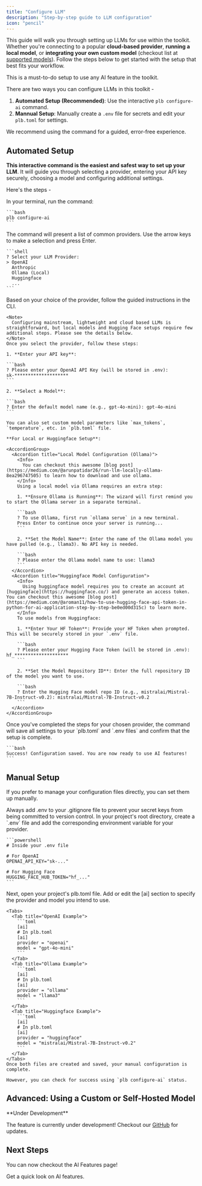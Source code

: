 ```yaml
---
title: "Configure LLM"
description: "Step-by-step guide to LLM configuration"
icon: "pencil"
---
```


This guide will walk you through setting up LLMs for use within the toolkit. Whether you're connecting to a popular **cloud-based provider**, **running a local model**, or **integrating your own custom model** (checkout list at [supported models](/ai_features#supported-models)). Follow the steps below to get started with the setup that best fits your workflow.

<Note>
  This is a must-to-do setup to use any AI feature in the toolkit.
</Note>

There are two ways you can configure LLMs in this toolkit -

1. **Automated Setup (Recommended)**: Use the interactive `plb configure-ai` command.
2. **Mannual Setup**: Manually create a `.env` file for secrets and edit your `plb.toml` for settings.

We recommend using the command for a guided, error-free experience.

## Automated Setup

**This interactive command is the easiest and safest way to set up your LLM**. It will guide you through selecting a provider, entering your API key securely, choosing a model and configuring additional settings.

Here's the steps - 

<Steps>
  <Step title="Start the Configuration Panel">
    In your terminal, run the command:

    ```bash
    plb configure-ai
    ```
  </Step>
  <Step title="Choose Your Provider">
    The command will present a list of common providers. Use the arrow keys to make a selection and press Enter.

    ```shell
    ? Select your LLM Provider: 
    > OpenAI
      Anthropic
      Ollama (Local)
      Huggingface
      ...
    ```
  </Step>
  <Step title="Configure Your Settings">
    Based on your choice of the provider, follow the guided instructions in the CLI.

    <Note>
      Configuring mainstream, lightweight and cloud based LLMs is straightforward, but local models and Hugging Face setups require few additional steps. Please see the details below.
    </Note>
    Once you select the provider, follow these steps:

    1. **Enter your API key**:

    ```bash
    ? Please enter your OpenAI API Key (will be stored in .env): 
    sk-********************
    ```

    2. **Select a Model**:

    ```bash
    ? Enter the default model name (e.g., gpt-4o-mini): gpt-4o-mini
    ```

    You can also set custom model parameters like `max_tokens`, `temperature`, etc. in `plb.toml` file.

    **For Local or Huggingface Setup**:

    <AccordionGroup>
      <Accordion title="Local Model Configuration (Ollama)">
        <Info>
          You can checkout this awesome [blog post](https://medium.com/@arunpatidar26/run-llm-locally-ollama-8ea296747505) to learn how to download and use ollama.
        </Info>
        Using a local model via Ollama requires an extra step:

        1. **Ensure Ollama is Running**: The wizard will first remind you to start the Ollama server in a separate terminal.

        ```bash
        ? To use Ollama, first run `ollama serve` in a new terminal.
        Press Enter to continue once your server is running...
        ```

        2. **Set the Model Name**: Enter the name of the Ollama model you have pulled (e.g., llama3). No API key is needed.

        ```bash
        ? Please enter the Ollama model name to use: llama3
        ```
      </Accordion>
      <Accordion title="Huggingface Model Configuration">
        <Info>
          Using huggingface model requires you to create an account at [huggingface](https://huggingface.co/) and generate an access token. You can checkout this awesome [blog post](https://medium.com/@aroman11/how-to-use-hugging-face-api-token-in-python-for-ai-application-step-by-step-be0ed00d315c) to learn more.
        </Info>
        To use models from Huggingface:

        1. **Enter Your HF Token**: Provide your HF Token when prompted. This will be securely stored in your `.env` file.

        ```bash
        ? Please enter your Hugging Face Token (will be stored in .env): hf_********************
        ```

        2. **Set the Model Repository ID**: Enter the full repository ID of the model you want to use.

        ```bash
        ? Enter the Hugging Face model repo ID (e.g., mistralai/Mistral-7B-Instruct-v0.2): mistralai/Mistral-7B-Instruct-v0.2
        ```
      </Accordion>
    </AccordionGroup>
  </Step>
  <Step title="Configuration Complete!">
    Once you've completed the steps for your chosen provider, the command will save all settings to your `plb.toml` and `.env files` and confirm that the setup is complete.

    ```bash
    Success! Configuration saved. You are now ready to use AI features!
    ```
  </Step>
</Steps>

## Manual Setup

If you prefer to manage your configuration files directly, you can set them up manually.

<Warning>
  Always add .env to your .gitignore file to prevent your secret keys from being committed to version control.
</Warning>

<Steps>
  <Step title="Create the .env file for API Keys/Tokens">
    In your project's root directory, create a `.env` file and add the corresponding environment variable for your provider.

    ```powershell
    # Inside your .env file
    
    # For OpenAI
    OPENAI_API_KEY="sk-..."
    
    # For Hugging Face
    HUGGING_FACE_HUB_TOKEN="hf_..."
    ```
  </Step>
  <Step title="Edit the plb.toml file">
    Next, open your project's plb.toml file. Add or edit the [ai] section to specify the provider and model you intend to use.

    <Tabs>
      <Tab title="OpenAI Example">
        ```toml
        [ai]
        # In plb.toml
        [ai]
        provider = "openai"
        model = "gpt-4o-mini"    
        ```
      </Tab>
      <Tab title="Ollama Example">
        ```toml
        [ai]
        # In plb.toml
        [ai]
        provider = "ollama"
        model = "llama3"    
        ```
      </Tab>
      <Tab title="Huggingface Example">
        ```toml
        [ai]
        # In plb.toml
        [ai]
        provider = "huggingface"
        model = "mistralai/Mistral-7B-Instruct-v0.2"    
        ```
      </Tab>
    </Tabs>
    Once both files are created and saved, your manual configuration is complete.

    However, you can check for success using `plb configure-ai` status.
  </Step>
</Steps>

## Advanced: Using a Custom or Self-Hosted Model

<Warning>
  **Under Development**

  The feature is currently under development! Checkout our [GitHub](https://github.com/ananya868/prompt-lockbox/) for updates.
</Warning>

## Next Steps

You can now checkout the AI Features page!

<CardGroup>
  <Card title="AI Features" icon="stars" href="/ai_features">
    Get a quick look on AI features.
  </Card>
</CardGroup>